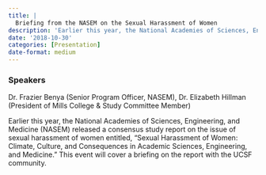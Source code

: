 ```yaml
---
title: |
  Briefing from the NASEM on the Sexual Harassment of Women
description: 'Earlier this year, the National Academies of Sciences, Engineering, and Medicine (NASEM) released a consensus study report on the issue of sexual harassment of women entitled, "Sexual Harassment of Women: Climate, Culture, and Consequences in Academic Sciences, Engineering, and Medicine." This event will cover a briefing on the report with the UCSF community.'
date: '2018-10-30'
categories: [Presentation]
date-format: medium 
---
```



### Speakers  
Dr. Frazier Benya (Senior Program Officer, NASEM), Dr. Elizabeth Hillman (President of Mills College & Study Committee Member)

Earlier this year, the National Academies of Sciences, Engineering, and Medicine (NASEM) released a consensus study report on the issue of sexual harassment of women entitled, "Sexual Harassment of Women: Climate, Culture, and Consequences in Academic Sciences, Engineering, and Medicine." This event will cover a briefing on the report with the UCSF community.


